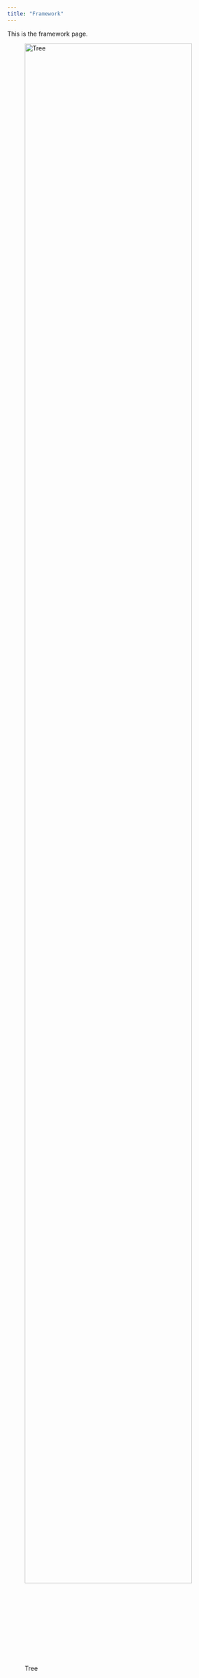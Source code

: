 ```yaml
---
title: "Framework"
---
```


This is the framework page.

![Tree](tree.png){width=95%}

<!-- (https://clipart-library.com/3/tree-open-clipart-07022019-clipart-xl.png) -->
